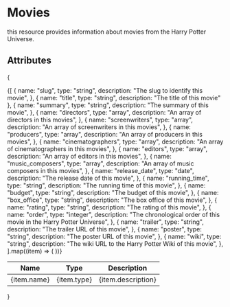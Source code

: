 # Movies

this resource provides information about movies from the Harry Potter Universe.

## Attributes

{

<table>
  <thead>
    <tr>
      <th>Name</th>
      <th>Type</th>
      <th>Description</th>
    </tr>
  </thead>
  <tbody>
    {[
      {
        name: "slug",
        type: "string",
        description: "The slug to identify this movie",
      },
      { name: "title", type: "string", description: "The title of this movie" },
      {
        name: "summary",
        type: "string",
        description: "The summary of this movie",
      },
      {
        name: "directors",
        type: "array",
        description: "An array of directors in this movies",
      },
      {
        name: "screenwriters",
        type: "array",
        description: "An array of screenwriters in this movies",
      },
      {
        name: "producers",
        type: "array",
        description: "An array of producers in this movies",
      },
      {
        name: "cinematographers",
        type: "array",
        description: "An array of cinematographers in this movies",
      },
      {
        name: "editors",
        type: "array",
        description: "An array of editors in this movies",
      },
      {
        name: "music_composers",
        type: "array",
        description: "An array of music composers in this movies",
      },
      {
        name: "release_date",
        type: "date",
        description: "The release date of this movie",
      },
      {
        name: "running_time",
        type: "string",
        description: "The running time of this movie",
      },
      {
        name: "budget",
        type: "string",
        description: "The budget of this movie",
      },
      {
        name: "box_office",
        type: "string",
        description: "The box office of this movie",
      },
      {
        name: "rating",
        type: "string",
        description: "The rating of this movie",
      },
      {
        name: "order",
        type: "integer",
        description:
          "The chronological order of this movie in the Harry Potter Universe",
      },
      {
        name: "trailer",
        type: "string",
        description: "The trailer URL of this movie",
      },
      {
        name: "poster",
        type: "string",
        description: "The poster URL of this movie",
      },
      {
        name: "wiki",
        type: "string",
        description: "The wiki URL to the Harry Potter Wiki of this movie",
      },
    ].map((item) => (
      <tr key={item.name}>
        <td>{item.name}</td>
        <td>{item.type}</td>
        <td>{item.description}</td>
      </tr>
    ))}
  </tbody>
</table>
}
